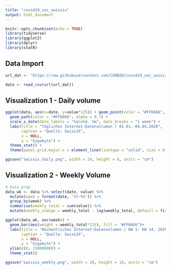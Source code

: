 ```yaml
---
title: "covid19_soc_swissix"
output: html_document
---
```


```r
knitr::opts_chunk$set(echo = TRUE)
library(tidyverse)
library(ggplot2)
library(dplyr)
library(statR)

```

## Data Import

```r

url_dat <- "https://raw.githubusercontent.com/CGRBZH/covid19_soc_swissix/master/Soziales_SwissIXDailyVolume.csv"

data <- read_csv(url(url_dat))

```

## Visualization 1 - Daily volume

```r

ggplot(data, aes(x=date, y=value*125)) + geom_point(color = "#FF6666", alpha = 0.7) +
  geom_path(color = "#FF6666", alpha = 0.7) +
  scale_x_date(date_labels = "%a\n%d. %m", date_breaks = "1 week") +
  labs(title = "Tägliches Internet-Datenvolumen | 01.01.-04.04.2020",
       caption = "Quelle: SwissIX",
       x = NULL,
       y = "Gigabyte") +
  theme_stat() +
  theme(panel.grid.major.x = element_line(linetype = "solid", size = 0.25, color = "grey"))

ggsave("swissix_daily.png", width = 24, height = 8, units = "cm")

```

## Visualization 2 - Weekly Volume

```r

# Data prep
data_wk <- data %>% select(date, value) %>%
  mutate(week = format(date, '%Y-%V')) %>%
  group_by(week) %>%
  summarise(weekly_total = sum(value)) %>%
  mutate(weekly_change = weekly_total - lag(weekly_total, default = first(weekly_total)))

ggplot(data_wk, aes(week)) + 
  geom_bar(aes(weight = weekly_total*125), fill = "#FF6666")+
  labs(title = "Wöchentliches Internet-Datenvolumen | KW 1- KW 14, 2020",
       caption = "Quelle: SwissIX",
       x = NULL,
       y = "Gigabyte") +
  ylim(c(0, 15000000)) +
  theme_stat()

ggsave("swissix_weekly.png", width = 28, height = 18, units = "cm")

```

